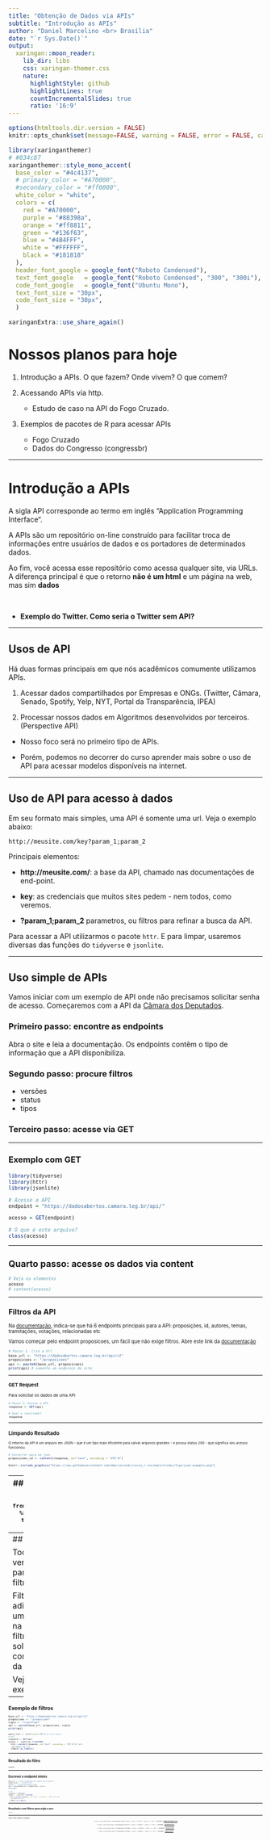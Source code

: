 ```yaml
---
title: "Obtenção de Dados via APIs" 
subtitle: "Introdução as APIs"
author: "Daniel Marcelino <br> Brasília"
date: "`r Sys.Date()`"
output:
  xaringan::moon_reader:
    lib_dir: libs
    css: xaringan-themer.css
    nature:
      highlightStyle: github
      highlightLines: true
      countIncrementalSlides: true
      ratio: '16:9'
---
```


```r
options(htmltools.dir.version = FALSE)
knitr::opts_chunk$set(message=FALSE, warning = FALSE, error = FALSE, cache = TRUE, comment = "")

``` 


```r
library(xaringanthemer)
# #034c87
xaringanthemer::style_mono_accent(
  base_color = "#4c4137",
  # primary_color = "#A70000",
  #secondary_color = "#ff0000",
  white_color = "white",
  colors = c(
    red = "#A70000",
    purple = "#88398a",
    orange = "#ff8811",
    green = "#136f63",
    blue = "#4B4FFF",
    white = "#FFFFFF",
    black = "#181818"
  ),
  header_font_google = google_font("Roboto Condensed"),
  text_font_google   = google_font("Roboto Condensed", "300", "300i"),
  code_font_google   = google_font("Ubuntu Mono"),
  text_font_size = "30px",
  code_font_size = "30px",
  )

xaringanExtra::use_share_again()
```



# Nossos planos para hoje

1. Introdução a APIs. O que fazem? Onde vivem? O que comem?

2. Acessando APIs via http. 
    - Estudo de caso na API do Fogo Cruzado.
    
3. Exemplos de pacotes de R para acessar APIs 
    - Fogo Cruzado
    - Dados do Congresso (congressbr)
    
---

# Introdução a APIs

A sigla API corresponde ao termo em inglês “Application Programming Interface“. 

A APIs são um repositório on-line construído para facilitar troca de informações entre usuários de dados e os portadores de determinados dados. 

Ao fim, você acessa esse repositório como acessa qualquer site, via URLs. A diferença principal é que o retorno **não é um html** e um página na web, mas sim **dados**

<br>

- **Exemplo do Twitter. Como seria o Twitter sem API?**

---

## Usos de API

Há duas formas principais em que nós acadêmicos comumente utilizamos APIs. 

1. Acessar dados compartilhados por Empresas e ONGs. (Twitter, Câmara, Senado, Spotify, Yelp, NYT, Portal da Transparência, IPEA)

2. Processar nossos dados em Algoritmos desenvolvidos por terceiros. (Perspective API)

- Nosso foco será no primeiro tipo de APIs. 

- Porém, podemos no decorrer do curso aprender mais sobre o uso de API para acessar modelos disponíveis na internet. 

---

## Uso de API para acesso à dados

Em seu formato mais simples, uma API é somente uma url. Veja o exemplo abaixo: 

`http://meusite.com/key?param_1;param_2`

Principais elementos:
 
- **http://meusite.com/**: a base da API, chamado nas documentações de end-point. 

- **key**: as credenciais que muitos sites pedem - nem todos, como veremos. 

- **?param_1;param_2** parametros, ou filtros para refinar a busca da API. 

Para acessar a API utilizarmos o pacote `httr`. E para limpar, usaremos diversas das funções do `tidyverse` e `jsonlite`. 

---

## Uso simple de APIs

Vamos iniciar com um exemplo de API onde não precisamos solicitar senha de acesso. Começaremos com a API da [Câmara dos Deputados](https://dadosabertos.camara.leg.br/api/). 

### Primeiro passo: encontre as endpoints

Abra o site e leia a documentação. Os endpoints contêm o tipo de informação que a API disponibiliza. 

### Segundo passo: procure filtros

- versões
- status
- tipos 

### Terceiro passo: acesse via GET

---

### Exemplo com GET
<small>
```r
library(tidyverse)
library(httr) 
library(jsonlite)

# Acesse a API
endpoint = "https://dadosabertos.camara.leg.br/api/"

acesso = GET(endpoint)

# O que é este arquivo?
class(acesso) 
```

---

## Quarto passo: acesse os dados via content
<small>
```r
# Veja os elementos
acesso
# content(acesso)
```


---

## Filtros da API

Na [documentação](https://dadosabertos.camara.leg.br/swagger/api.html#api), indica-se que há 6 endpoints principais para a API: proposições, id, autores, temas, tramitações, votações, relacionadas etc  

Vamos começar pelo endpoint proposicoes, um fácil que não exige filtros. Abre este link da [documentação](https://api.fogocruzado.org.br/docs/1.0/cities)

<small>
```r
# Passo 1. Crie a Url
base_url <- "https://dadosabertos.camara.leg.br/api/v2"
proposicoes <- "/proposicoes"
api <- paste0(base_url, proposicoes)
print(api) # somente um endereço de site
```

---

### GET Request

Para solicitar os dados de uma API
<small>
```r
# Passo 2: Acesse a API
response <- GET(api)

# Qual o resultado?
response
```

---

## Limpando Resultado

O retorno da API é um arquivo em JSON - que é um tipo mais eficiente para salvar arquivos grandes - e possui status 200 - que significa seu acesso funcionou. 

```r
# Converter para um json
proposicoes_cd <- content(response, as="text", encoding = "UTF-8")
```


```r

knitr::include_graphics("https://raw.githubusercontent.com/dmarcelinobr/curso_r-cni/main/slides/figs/json-exemplo.png")
```


---
## Limpando JSONS
<small>
```r
# Limpando Jsons
output <- fromJSON(proposicoes_cd) %>% 
                      .[["dados"]] %>%
                   tibble::as_tibble()
output
```

---
## API com filtros

Todas as APIs de verdade possuem parâmetros para filtrar os acessos. 

Filtros são adicionados como uma query de filtros na função GET. Estes filtros devem ser solicitados de acordo com a documentação da API. 

Vejamos [aqui](https://dadosabertos.camara.leg.br/api/v2/proposicoes/) alguns exemplos

---

## Exemplo de filtros
<small>
```r
base_url <- "https://dadosabertos.camara.leg.br/api/v2"
proposicoes <- "/proposicoes"
sigla <- "?siglaTipo="
api <- paste0(base_url, proposicoes, sigla)
print(api)
```

<small>
```r
query_list <- list(sigla="PEC") # Cria query
# GET
response <- GET(api)
output <- jsonlite::fromJSON(
  httr::content(response, as="text", encoding = "UTF-8")) %>%
  .[["dados"]] %>%
  tibble::as_tibble()
```

---

## Resultado do filtro
<small>
```r

output
```


---

## Escrever o endpoint _inteiro_

<small>
```r
base_url <- "https://dadosabertos.camara.leg.br/api/v2"
proposicoes <- "/proposicoes"
filtro <- "?siglaTipo=PEC&ano=2021"
api <- paste0(base_url, proposicoes, filtro)
print(api)
```

```r
# GET
response <- GET(api)
output <- jsonlite::fromJSON(
  httr::content(response, as="text", encoding = "UTF-8")) %>%
  .[["dados"]] %>%
  tibble::as_tibble()
```

---

## Resultado com filtros para sigla e ano 

<small>
```r
output
```



---
class: center, middle
# Obrigado!

<center>
`r icons::icon_style(icons::fontawesome("paper-plane", style = "solid"), scale = 1, fill = "#A70000")` [dmarcelino@live.com](mailto:dmarcelino@live.com) 

`r icons::icon_style(icons::fontawesome("twitter", style = "brands"), scale = 1, fill = "#A70000")` [@dmarcelinobr](https://twitter.com/dmarcelinobr) 

`r icons::icon_style(icons::fontawesome("linkedin", style = "brands"), scale = 1, fill = "#A70000")`
[dmarcelinobr](https://www.linkedin.com/in/dmarcelinobr/) 

`r icons::icon_style(icons::fontawesome("github", style = "brands"), scale = 1, fill = "#A70000")`
[dmarcelinobr](http://github.com/dmarcelinobr) 



